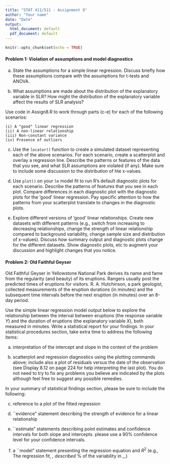 ```yaml
---
title: "STAT 411/511 - Assignment 8"
author: "Your name"
date: "Date"
output:
  html_document: default
  pdf_document: default
---
```


```r
knitr::opts_chunk$set(echo = TRUE)
```
####  Problem 1:  Violation of assumptions and model diagnostics

(a) State the assumptions for a simple linear regression. Discuss briefly how these assumptions compare with the assumptions for t-tests and ANOVA.

(b) What assumptions are made about the distribution of the explanatory variable in SLR?  How might the distribution of the explanatory variable affect the results of SLR analysis?

Use code in Assign8.R to work through parts (c-e) for each of the following scenarios:

    (i) A "good" linear regression
    (ii) A non-linear relationship
    (iii) Non-constant variance
    (iv) Presence of outliers


(c) Use the `locator()` function to create a simulated dataset representing each of the above scenarios. For each scenario, create a scatterplot and overlay a regression line. Describe the patterns or features of the data that you see, and what SLR assumptions are violated (if any).  Make sure to include some discussion to the distribution of hte x-values.

(d) Use `plot()` on your `lm` model fit to run R's default diagnostic plots for each scenario.  Describe the patterns of features that you see in each plot.  Compare differences in each diagnostic plot with the diagnostic plots for the 'good' linear regression.  Pay specific attention to how the patterns from your scatterplot translate to changes in the diagnostic plots.

(e) Explore different versions of 'good' linear relationships. Create new datasets with different patterns (e.g., switch from increasing to decreasing relationships, change the strength of linear relationship compared to background variability, change sample size and distribution of x-values).  Discuss how summary output and diagnostic plots change for the different datasets. Show diagnostic plots, etc to augment your discussion and highlight changes that you notice.  


####  Problem 2: Old Faithful Geyser
Old Faithful Geyser in Yellowstone National Park derives its name and fame from the regularity (and beauty) of its eruptions.  Rangers usually post the predicted times of eruptions for visitors.  R. A. Hutchinson, a park geologist, collected measurements of the eruption durations (in minutes) and the subsequent time intervals before the next eruption (in minutes) over an 8-day period.

Use the simple linear regression model output below to explore the relationship between the interval between eruptions (the response variable $Y$) and the duration of eruptions (the explanatory variable $X$), both measured in minutes. Write a statistical report for your findings. In your statistical procedures section, take extra time to address the following items:

(a) interpretation of the intercept and slope in the context of the problem

(b) scatterplot and regression diagnostics using the plotting commands above; include also a plot of residuals versus the date of the observation (see Display 8.12 on page 224 for help interpreting the last plot). You do not need to try to fix any problems you believe are indicated by the plots although feel free to suggest any possible remedies.

In your summary of statistical findings section, please be sure to include the following:

(c) reference to a plot of the fitted regression

(d) ``evidence" statement describing the strength of evidence for a linear relationship

(e) ``estimate" statements describing point estimates and confidence intervals for both slope and intercepts.  please use a 90% confidence level for your confidence intervals.

(f) a ``model" statement presenting the regression equation and $R^2$ (e.g., The regression fit, _, described _\% of the variability in _.)